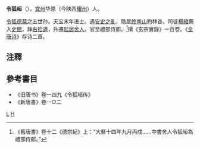'''令狐峘'''（{{bd|?||?|}}），[[宜州_(陝西)|宜州]]华原（今陕西[[耀州区|耀州]]）人。

[[令狐德棻|令狐德棻]]之五世孙。天宝末年进士。遇[[安史之亂|安史之亂]]，隐居[[终南山|终南山]]豹林谷。司徒[[楊綰|楊綰]]薦入[[史館|史館]]，拜[[拾遺|右拾遺]]，升遷[[起居舍人|起居舍人]]。官至禮部侍郎。<ref>《舊唐書》卷十二《德宗紀》上：“大曆十四年九月丙戍……中書舍人令狐峘為禮部侍郎。”</ref>撰《玄宗實錄》一百卷。《[[全唐诗|全唐诗]]》存诗二首。

==注釋==
{{reflist}}
==參考書目==
* 《旧唐书》卷一四九《令狐峘传》
* 《新唐書》卷一○二

[[Category:唐朝官員|L]]
[[Category:敦煌令狐氏|H]]
